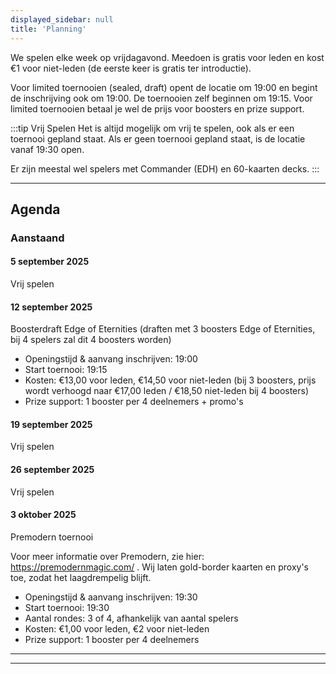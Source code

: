```yaml
---
displayed_sidebar: null
title: 'Planning'
---
```


We spelen elke week op vrijdagavond. Meedoen is gratis voor leden en kost €1 voor niet-leden (de eerste keer is gratis ter introductie).

Voor limited toernooien (sealed, draft) opent de locatie om 19:00 en begint de inschrijving ook om 19:00. De toernooien zelf beginnen om 19:15. Voor limited toernooien betaal je wel de prijs voor boosters en prize support.

:::tip Vrij Spelen
Het is altijd mogelijk om vrij te spelen, ook als er een toernooi gepland staat.
Als er geen toernooi gepland staat, is de locatie vanaf 19:30 open.

Er zijn meestal wel spelers met Commander (EDH) en 60-kaarten decks.
:::

---

## Agenda

### Aanstaand

#### 5 september 2025

Vrij spelen

#### 12 september 2025

Boosterdraft Edge of Eternities (draften met 3 boosters Edge of Eternities, bij 4 spelers zal dit 4 boosters worden)

- Openingstijd & aanvang inschrijven: 19:00
- Start toernooi: 19:15
- Kosten: €13,00 voor leden, €14,50 voor niet-leden (bij 3 boosters, prijs wordt verhoogd naar €17,00 leden / €18,50 niet-leden bij 4 boosters)
- Prize support: 1 booster per 4 deelnemers + promo's

#### 19 september 2025

Vrij spelen

#### 26 september 2025

Vrij spelen

#### 3 oktober 2025

Premodern toernooi

Voor meer informatie over Premodern, zie hier: https://premodernmagic.com/ . Wij laten gold-border kaarten en proxy's toe, zodat het laagdrempelig blijft.

- Openingstijd & aanvang inschrijven: 19:30
- Start toernooi: 19:30
- Aantal rondes: 3 of 4, afhankelijk van aantal spelers
- Kosten: €1,00 voor leden, €2 voor niet-leden
- Prize support: 1 booster per 4 deelnemers


<!-- - 19:00 Openingstijd & aanvang inschrijven
- 19:15 Start toernooi
- €27,50 leden (€30 niet-leden)
- Prize support: 2 boosters p.p. -->

---
---
